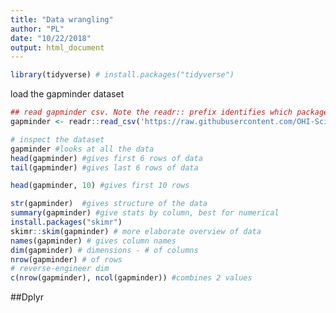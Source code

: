 ```yaml
---
title: "Data wrangling"
author: "PL"
date: "10/22/2018"
output: html_document
---
```


```r
library(tidyverse) # install.packages("tidyverse")
```

load the gapminder dataset
```r
## read gapminder csv. Note the readr:: prefix identifies which package it's in
gapminder <- readr::read_csv('https://raw.githubusercontent.com/OHI-Science/data-science-training/master/data/gapminder.csv')

# inspect the dataset
gapminder #looks at all the data
head(gapminder) #gives first 6 rows of data
tail(gapminder) #gives last 6 rows of data

head(gapminder, 10) #gives first 10 rows

str(gapminder)  #gives structure of the data
summary(gapminder) #give stats by column, best for numerical
install.packages("skimr")
skimr::skim(gapminder) # more elaborate overview of data
names(gapminder) # gives column names
dim(gapminder) # dimensions - # of columns
nrow(gapminder) # of rows
# reverse-engineer dim
c(nrow(gapminder), ncol(gapminder)) #combines 2 values
```


##Dplyr


```r

```

